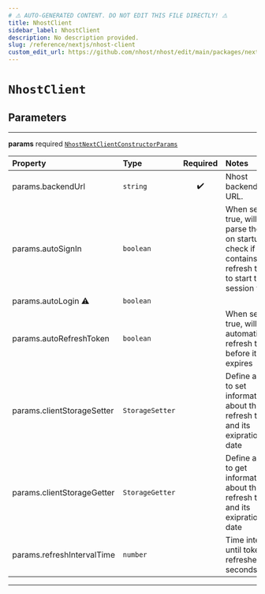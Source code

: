 ```yaml
---
# ⚠️ AUTO-GENERATED CONTENT. DO NOT EDIT THIS FILE DIRECTLY! ⚠️
title: NhostClient
sidebar_label: NhostClient
description: No description provided.
slug: /reference/nextjs/nhost-client
custom_edit_url: https://github.com/nhost/nhost/edit/main/packages/nextjs/src/index.ts#L15
---
```


# `NhostClient`

## Parameters

---

**<span className="parameter-name">params</span>** <span className="optional-status">required</span> [`NhostNextClientConstructorParams`](/reference/docgen/nextjs/types/nhost-next-client-constructor-params)

| Property                                                                                                                                                                            | Type            | Required | Notes                                                                                                             |
| :---------------------------------------------------------------------------------------------------------------------------------------------------------------------------------- | :-------------- | :------: | :---------------------------------------------------------------------------------------------------------------- |
| <span className="parameter-name"><span className="light-grey">params.</span>backendUrl</span>                                                                                       | `string`        |    ✔️    | Nhost backend URL.                                                                                                |
| <span className="parameter-name"><span className="light-grey">params.</span>autoSignIn</span>                                                                                       | `boolean`       |          | When set to true, will parse the url on startup to check if it contains a refresh token to start the session with |
| <span className="parameter-name deprecated"><span className="light-grey">params.</span>autoLogin</span> <span className="deprecation-sign" title="use autoSignIn instead">⚠️</span> | `boolean`       |          |                                                                                                                   |
| <span className="parameter-name"><span className="light-grey">params.</span>autoRefreshToken</span>                                                                                 | `boolean`       |          | When set to true, will automatically refresh token before it expires                                              |
| <span className="parameter-name"><span className="light-grey">params.</span>clientStorageSetter</span>                                                                              | `StorageSetter` |          | Define a way to set information about the refresh token and its exipration date                                   |
| <span className="parameter-name"><span className="light-grey">params.</span>clientStorageGetter</span>                                                                              | `StorageGetter` |          | Define a way to get information about the refresh token and its exipration date                                   |
| <span className="parameter-name"><span className="light-grey">params.</span>refreshIntervalTime</span>                                                                              | `number`        |          | Time interval until token refreshes, in seconds                                                                   |

---
